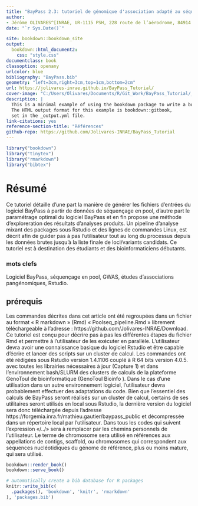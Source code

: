 ```yaml
--- 
title: "BayPass 2.3: tutoriel de génomique d'association adapté au séquençage en pool"
author:
- Jérôme OLIVARES^[INRAE, UR-1115 PSH, 228 route de l’aérodrome, 84914 Avignon, France]
date: "`r Sys.Date()`"

site: bookdown::bookdown_site
output:
  bookdown::html_document2:
    css: "style.css"
documentclass: book
classoption: openany
urlcolor: blue
bibliography: "BayPass.bib"
geometry: "left=3cm,right=3cm,top=1cm,bottom=2cm"
url: https://jolivares-inrae.github.io/BayPass_Tutorial/
cover-image: "C:/Users/Olivares/Documents/R/Git_Work/BayPass_Tutorial/_book/images/icone3.png"
description: |
  This is a minimal example of using the bookdown package to write a book.
  The HTML output format for this example is bookdown::gitbook,
  set in the _output.yml file.
link-citations: yes
reference-section-title: "Références"
github-repo: https://github.com/Jolivares-INRAE/BayPass_Tutorial
---
```

```r
library("bookdown")
library("tinytex")
library("rmarkdown")
library("bibtex")
```

# Résumé {-}

Ce tutoriel détaille d’une part la manière de générer les fichiers d’entrées du logiciel BayPass à partir de données de séquençage en pool, d’autre part le paramétrage optimal du logiciel BayPass et en fin propose une méthode d’exploreration des résultats d’analyses produits. Un pipeline d'analyse mixant des packages sous Rstudio et des lignes de commandes Linux, est décrit afin de guider pas à pas l’utilisateur tout au long du processus depuis les données brutes jusqu’à la liste finale de loci/variants candidats.
Ce tutoriel est à destination des étudiants et des bioinformaticiens débutants. 

### mots clefs {-}

Logiciel BayPass, séquençage en pool, GWAS, études d'associations pangénomiques, Rstudio.

## prérequis {-}

Les commandes décrites dans cet article ont été regroupées dans un fichier au format « R markdown » (Rmd) « Poolseq_pipeline.Rmd » librement téléchargeable à l’adresse : https://github.com/Jolivares-INRAE/Download. Ce tutoriel est conçu pour décrire pas à pas les différentes étapes du fichier Rmd et permettre à l’utilisateur de les exécuter en parallèle.
L’utilisateur devra avoir une connaissance basique du logiciel Rstudio et être capable d’écrire et lancer des scripts sur un cluster de calcul. 
Les commandes ont été rédigées sous Rstudio version 1.4.1106 couplé à R 64 bits version 4.0.5. avec toutes les librairies nécessaires à jour (Capture 1) et dans l’environnement bash/SLURM des clusters de calculs de la plateforme GenoToul de bioinformatique (GenoToul Bioinfo ). Dans le cas d’une utilisation dans un autre environnement logiciel, l’utilisateur devra probablement effectuer des adaptations du code.
Bien que l’essentiel des calculs de BayPass seront réalisés sur un cluster de calcul, certains de ses utilitaires seront utilisés en local sous Rstudio, la dernière version du logiciel sera donc téléchargée depuis l’adresse https://forgemia.inra.fr/mathieu.gautier/baypass_public et décompressée dans un répertoire local par l’utilisateur. 
Dans tous les codes qui suivent l’expression «/../» sera à remplacer par les chemins personnels de l'utilisateur.
Le terme de chromosome sera utilisé en références aux appellations de contigs, scaffold, ou chromosomes qui correspondent aux séquences nucléotidiques du génome de référence, plus ou moins mature, qui sera utilisé.

```r
bookdown::render_book()
bookdown::serve_book()
```

```r

# automatically create a bib database for R packages
knitr::write_bib(c(
  .packages(), 'bookdown', 'knitr', 'rmarkdown'
), 'packages.bib')
```
